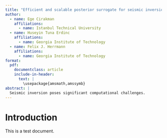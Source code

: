 ```yaml
---
title: "Efficient and scalable posterior surrogate for seismic inversion via wavelet score-based generative models"
author:
  - name: Ege Cirakman
    affiliations:
      - name: Istanbul Technical University
  - name: Huseyin Tuna Erdinc  
    affiliations:
      - name: Georgia Institute of Technology
  - name: Felix J. Herrmann
    affiliations:
      - name: Georgia Institute of Technology
format:
  pdf:
    documentclass: article
    include-in-header: 
      text: |
        \usepackage{amsmath,amssymb}
abstract: |
  Seismic inversion poses significant computational challenges.
---
```


# Introduction

This is a test document.
